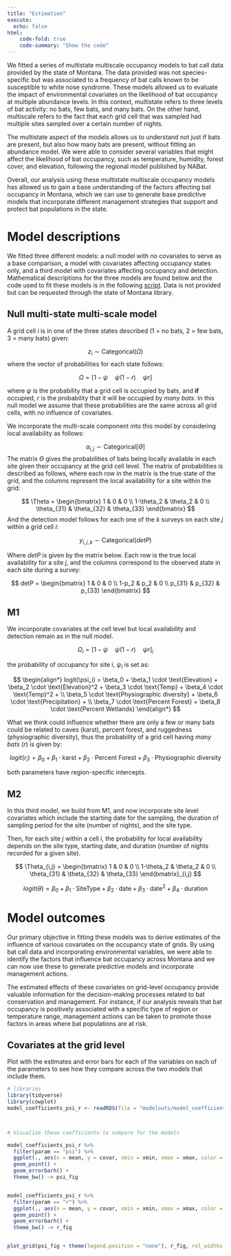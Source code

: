 ```yaml
---
title: "Estimation"
execute: 
  echo: false
html:
    code-fold: true
    code-summary: "Show the code"
---
```


We fitted a series of multistate multiscale occupancy models to bat call data provided by the state of Montana. The data provided was not species-specific but was associated to a frequency of bat calls known to be susceptible to white nose syndrome. These models allowed us to evaluate the impact of environmental covariates on the likelihood of bat occupancy at multiple abundance levels. In this context, multistate refers to three levels of bat activity: no bats, few bats, and many bats. On the other hand, multiscale refers to the fact that each grid cell that was sampled had multiple sites sampled over a certain number of nights.

The multistate aspect of the models allows us to understand not just if bats are present, but also how many bats are present, without fitting an abundance model. We were able to consider several variables that might affect the likelihood of bat occupancy, such as temperature, humidity, forest cover, and elevation, following the regional model published by NABat.

Overall, our analysis using these multistate multiscale occupancy models has allowed us to gain a base understanding of the factors affecting bat occupancy in Montana, which we can use to generate base predictive models that incorporate different management strategies that support and protect bat populations in the state.

# Model descriptions 

We fitted three different models: a null model with no covariates to serve as a base comparison, a model with covariates affecting occupancy states only, and a third model with covariates affecting occupancy and detection. Mathematical descriptions for the three models are found below and the code used to fit these models is in the following [script](https://github.com/javirudolph/montanaBats/blob/main/scripts/estimation_singleseasonMSMS_batcall_dat.R). Data is not provided but can be requested through the state of Montana library.

## Null multi-state multi-scale model 

A grid cell $i$ is in one of the three states described (1 = no bats, 2 = few bats, 3 = many bats) given:

$$
z_i \sim \text{Categorical}(\Omega)
$$
where the vector of probabilities for each state follows: 

$$
\Omega = [1-\psi \quad \psi(1-r) \quad \psi r]
$$

where $\psi$ is the probability that a grid cell is occupied by bats, and **if** occupied, $r$ is the probability that it will be occupied by *many bats*. In this null model we assume that these probabilities are the same across all grid cells, with no influence of covariates.  

We incorporate the multi-scale component into this model by considering local availability as follows:

$$
a_{i,j} \sim \text{Categorical}[\Theta]
$$
The matrix $\Theta$ gives the probabilities of bats being locally available in each site given their occupancy at the grid cell level. The matrix of probabilities is described as follows, where each row in the matrix is the true state of the grid, and the columns represent the local availability for a site within the grid: 

$$
\Theta = \begin{bmatrix}
         1 & 0 & 0 \\
         1-\theta_2 & \theta_2 & 0 \\
         \theta_{31} & \theta_{32} & \theta_{33}
         \end{bmatrix}
$$
And the detection model follows for each one of the $k$ surveys on each site $j$ within a grid cell $i$: 

$$
y_{i,j,k} \sim \text{Categorical}(detP)
$$

Where $detP$ is given by the matrix below. Each row is the true local availability for a site $j$, and the columns correspond to the observed state in each site during a survey: 


$$
detP = \begin{bmatrix}
         1 & 0 & 0 \\
         1-p_2 & p_2 & 0 \\
         p_{31} & p_{32} & p_{33}
         \end{bmatrix}
$$


## M1 

We incorporate covariates at the cell level but local availability and detection remain as in the null model.

$$
\Omega_i = [1-\psi \quad \psi(1-r) \quad \psi r]_i
$$

the probability of occupancy for site $i$, $\psi_i$ is set as: 

$$
\begin{align*}
logit(\psi_i) = \beta_0 + \beta_1 \cdot \text{Elevation} + \beta_2 \cdot \text{Elevation}^2 +
\beta_3 \cdot \text{Temp} + \beta_4 \cdot \text{Temp}^2 + \\
\beta_5 \cdot \text{Physiographic diversity} +
\beta_6 \cdot \text{Precipitation} + \\
\beta_7 \cdot \text{Percent Forest} + \beta_8 \cdot \text{Percent Wetlands}
\end{align*}
$$

What we think could influence whether there are only a few or many bats could be related to caves (karst), percent forest, and ruggedness (physiographic diversity), thus the probability of a grid cell having *many bats* ($r$) is given by:

$$
logit(r_i) = \beta_0 + \beta_1 \cdot \text{karst} + \beta_2 \cdot \text{Percent Forest} + 
                \beta_3 \cdot \text{Physiographic diversity}
$$

both parameters have region-specific intercepts.  


## M2 

In this third model, we build from M1, and now incorporate site level covariates which include the starting date for the sampling, the duration of sampling period for the site (number of nights), and the site type.

Then, for each site $j$ within a cell $i$, the probability for local availability depends on the site type, starting date, and duration (number of nights recorded for a given site). 

$$
\Theta_{i,j} = \begin{bmatrix}
         1 & 0 & 0 \\
         1-\theta_2 & \theta_2 & 0 \\
         \theta_{31} & \theta_{32} & \theta_{33}
         \end{bmatrix}_{i,j}
$$

$$
logit(\theta) = \beta_0 + \beta_1 \cdot \text{SiteType} + \beta_2 \cdot \text{date} + 
                \beta_3 \cdot \text{date}^2 + \beta_4 \cdot \text{duration}
$$

# Model outcomes 

Our primary objective in fitting these models was to derive estimates of the influence of various covariates on the occupancy state of grids. By using bat call data and incorporating environmental variables, we were able to identify the factors that influence bat occupancy across Montana and we can now use these to generate predictive models and incorporate management actions.

The estimated effects of these covariates on grid-level occupancy provide valuable information for the decision-making processes related to bat conservation and management. For instance, if our analysis reveals that bat occupancy is positively associated with a specific type of region or temperature range, management actions can be taken to promote those factors in areas where bat populations are at risk.


## Covariates at the grid level 

Plot with the estimates and error bars for each of the variables on each of the parameters to see how they compare across the two models that include them. 


```r


# libraries
library(tidyverse)
library(cowplot)
model_coefficients_psi_r <- readRDS(file = "modelouts/model_coefficients_psi_r.RDS")



# Visualize these coefficients to compare for the models

model_coefficients_psi_r %>% 
  filter(param == "psi") %>% 
  ggplot(., aes(x = mean, y = covar, xmin = xmin, xmax = xmax, color = model)) +
  geom_point() +
  geom_errorbarh() +
  theme_bw() -> psi_fig


model_coefficients_psi_r %>% 
  filter(param == "r") %>% 
  ggplot(., aes(x = mean, y = covar, xmin = xmin, xmax = xmax, color = model)) +
  geom_point() +
  geom_errorbarh() +
  theme_bw() -> r_fig


plot_grid(psi_fig + theme(legend.position = "none"), r_fig, rel_widths = c(0.85, 1))
```






